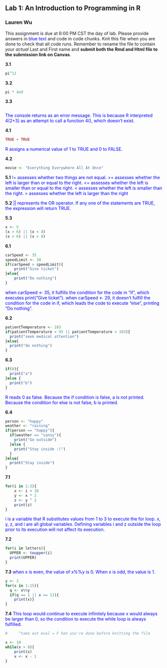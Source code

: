 ## Lab 1: An Introduction to Programming in R

### Lauren Wu

This assignment is due at 6:00 PM CST the day of lab. Please provide answers in <span style="color:blue"> blue text </span> and code in code chunks. Knit this file when you are done to check that all code runs. Remember to rename the file to contain *your actual* Last and First name and **submit both the Rmd and Html file to the submission link on Canvas**.


**3.1** 
```{r}
pi^11
```


**3.2**
```{r}
pi * 4e9
```


**3.3**
```{r}

```
<span style="color:blue"> 
The console returns as an error message. This is because R interpreted 4(2+3) as an attempt to call a function 4(), which doesn't exist.
\span


**4.1**
```{r}
TRUE + TRUE
```
<span style="color:blue"> 
R assigns a numerical value of 1 to TRUE and 0 to FALSE.
\span


**4.2**
```{r}
movie <- "Everything Everywhere All At Once"
```


**5.1**
<span style="color:blue"> 
!= assesses whether two things are not equal. 
>= assesses whether the left is larger than or equal to the right.
<= assesses whether the left is smaller than or equal to the right.
< assesses whether the left is smaller than the right. 
> assesses whether the left is larger than the right
\span

**5.2**
<span style="color:blue"> 
|| represents the OR operator. If any one of the statements are TRUE, the expression will return TRUE.
\span


**5.3**
```{r}
x <- 5
(x > 6) || (x < 8)
(x > 6) || (x > 8)
```


**6.1**
```{r}
carSpeed <- 35
speedLimit <- 30
if(carSpeed > speedLimit){ 
    print("Give ticket") 
}else{ 
    print("Do nothing") 
}
```
<span style="color:blue"> 
when carSpeed <- 35, it fulfills the condition for the code in "if", which executes print("Give ticket").
when carSpeed <- 29, it doesn't fulfill the condition for the code in if, which leads the code to execute "else", printing "Do nothing".
\span


**6.2**
```{r}
patientTemperature <- 103
if(patientTemperature < 95 || patientTemperature > 103){
  print("seek medical attention")
}else{
  print("do nothing")
}
```


**6.3**
```{r}
if(0){
  print("a")
}else {
  print("b")
}
```
<span style="color:blue"> 
R reads 0 as false. Because the if condition is false, a is not printed. Because the condition for else is not false, b is printed.
\span


**6.4**
```{r}
person <- "happy"
weather <- "raining"
if(person == "happy"){
  if(weather == "sunny"){
    print("Go outside")
  }else {
    print("Stay inside :(")
  }
}else{
  print("Stay inside")
}
```


**7.1**
```{r}
for(i in 1:3){
    x <- i + 10
    y <- x * 2
    z <- y ^ 2    
    print(z)
}
```
<span style="color:blue"> 
i is a variable that R substitutes values from 1 to 3 to execute the for loop. x, y, z, and i are all global variables. Defining variables i and z outside the loop prior to its execution will not affect its execution.
\span


**7.2**
```{r}
for(i in letters){
  UPPER <- toupper(i)
  print(UPPER)
}
```

**7.3**
<span style="color:blue"> 
when x is even, the value of x%%y is 0. When x is odd, the value is 1.
\span

```{r}
y <- 2
for(x in 1:15){
  q <- x%%y
  if(q == 1 || x == 12){
    print(x)}
}
```


**7.4**
<span style="color:blue"> 
This loop would continue to execute infinitely because x would always be larger than 0, so the condition to execute the while loop is always fulfilled.
\span
```{r}
#     ^take out eval = F hen you're done before knitting the file

x <- 10
while(x > 0){
    print(x)
    x <- x - 1
}
```

